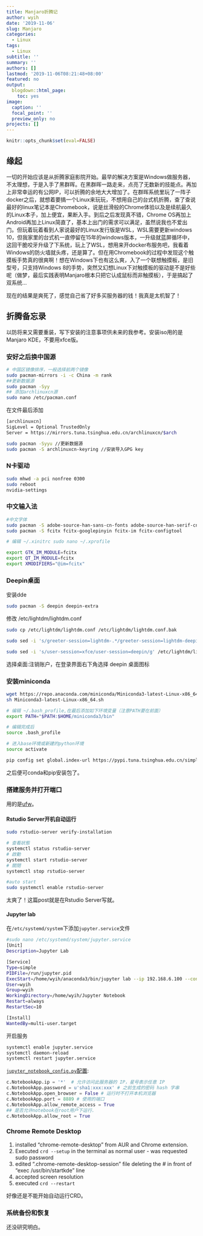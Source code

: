 ```yaml
---
title: Manjaro折腾记
author: wyih
date: '2019-11-06'
slug: Manjaro
categories:
  - Linux
tags:
  - Linux
subtitle: ''
summary: ''
authors: []
lastmod: '2019-11-06T08:21:48+08:00'
featured: no
output:
  blogdown::html_page:
    toc: yes
image:
  caption: ''
  focal_point: ''
  preview_only: no
projects: []
---
```

```r
knitr::opts_chunk$set(eval=FALSE)
```
## 缘起

一切的开始应该是从折腾家庭影院开始。最早的解决方案是Windows做服务器，不太理想，于是入手了黑群晖。在黑群晖一路走来，点亮了无数新的技能点。再加上非常幸运的有公网IP，可以折腾的余地大大增加了。在群晖系统里玩了一阵子docker之后，就想着要搞一个Linux来玩玩，不想用自己的台式机折腾，查了查说最好的linux笔记本是Chromebook，说是丝滑般的Chrome体验以及是续航最久的Linux本子，加上便宜，果断入手。到后之后发现真不错，Chrome OS再加上Android再加上Linux简直了，基本上出门的需求可以满足，虽然说我也不爱出门。但玩着玩着看到人家说最好的Linux发行版是WSL，WSL需要更新windows 10，但我家里的台式机一直停留在15年的windows版本，一升级就蓝屏循环中，这回干脆咬牙升级了下系统，玩上了WSL，想用来开docker布服务吧，我看着Windows的防火墙就头疼，还是算了。但在用Chromebook的过程中发现这个触摸板手势真的很爽啊！想在Windows下也有这么爽，入了一个联想触摸板，是旧型号，只支持Windows 8的手势，突然又幻想Linux下对触摸板的驱动是不是好些呢（做梦，最后实践表明Manjaro根本只把它认成鼠标而非触摸板），于是搞起了双系统...

现在的结果是爽死了，感觉自己省了好多买服务器的钱！我真是太机智了！

## 折腾备忘录

以防将来又需要重装，写下安装的注意事项供未来的我参考。安装iso用的是Manjaro KDE，不要用xfce版。

### 安好之后换中国源

```bash
# 中国区镜像排序，一般选择前两个镜像
sudo pacman-mirrors -i -c China -m rank
##更新数据源
sudo pacman -Syy 
## 添加archlinuxcn源
sudo nano /etc/pacman.conf
```
在文件最后添加
```bash
[archlinuxcn]
SigLevel = Optional TrustedOnly
Server = https://mirrors.tuna.tsinghua.edu.cn/archlinuxcn/$arch
```
```bash
sudo pacman -Syyu //更新数据源
sudo pacman -S archlinuxcn-keyring //安装导入GPG key
```

### N卡驱动

```bash
sudo mhwd -a pci nonfree 0300
sudo reboot
nvidia-settings
```

### 中文输入法
```bash
#中文字体
sudo pacman -S adobe-source-han-sans-cn-fonts adobe-source-han-serif-cn-fonts
sudo pacman -S fcitx fcitx-googlepinyin fcitx-im fcitx-configtool

# 编辑 ~/.xinitrc sudo nano ~/.xprofile

export GTK_IM_MODULE=fcitx
export QT_IM_MODULE=fcitx
export XMODIFIERS="@im=fcitx"
```

### Deepin桌面


安装dde

```bash
sudo pacman -S deepin deepin-extra
```


修改 /etc/lightdm/lightdm.conf

```bash
sudo cp /etc/lightdm/lightdm.conf /etc/lightdm/lightdm.conf.bak

sudo sed -i 's/greeter-session=lightdm-.*/greeter-session=lightdm-deepin-greeter/g' /etc/lightdm/lightdm.conf

sudo sed -i 's/user-session=xfce/user-session=deepin/g' /etc/lightdm/lightdm.conf
```

选择桌面:注销账户，在登录界面右下角选择 deepin 桌面图标

### 安装miniconda

```bash
wget https://repo.anaconda.com/miniconda/Miniconda3-latest-Linux-x86_64.sh
sh Miniconda3-latest-Linux-x86_64.sh 

# 编辑 ~/.bash_profile,在最后添加如下环境变量（注意PATH要在前面）
export PATH="$PATH:$HOME/miniconda3/bin"

# 编辑完成后
source .bash_profile

# 进入base环境或新建的python环境
source activate

pip config set global.index-url https://pypi.tuna.tsinghua.edu.cn/simple
```
之后便可conda和pip安装包了。

### 搭建服务并打开端口

用的是[ufw](https://wiki.archlinux.org/index.php/Uncomplicated_Firewall)。

#### Rstudio Server开机自动运行
```bash
sudo rstudio-server verify-installation

# 查看狀態
systemctl status rstudio-server
# 啟動
systemctl start rstudio-server
# 關閉
systemctl stop rstudio-server

#auto start
sudo systemctl enable rstudio-server
```
太爽了！这篇post就是在Rstudio Server写就。

#### Jupyter lab


在`/etc/systemd/system`下添加`jupyter.service`文件

```bash
#sudo nano /etc/systemd/system/jupyter.service
[Unit]
Description=Jupyter Lab

[Service]
Type=simple
PIDFile=/run/jupyter.pid
ExecStart=/home/wyih/anaconda3/bin/jupyter lab --ip 192.168.6.100 --config=/home/wyih/.jupyter/jupyter_notebook_config.py
User=wyih
Group=wyih
WorkingDirectory=/home/wyih/Jupyter Notebook
Restart=always
RestartSec=10

[Install]
WantedBy=multi-user.target
```
开启服务
```bash
systemctl enable jupyter.service
systemctl daemon-reload
systemctl restart jupyter.service
```

[`jupyter_notebook_config.py`配置](https://jupyter-notebook.readthedocs.io/en/stable/public_server.html):

```python
c.NotebookApp.ip = '*'  # 允许访问此服务器的 IP，星号表示任意 IP
c.NotebookApp.password = u'sha1:xxx:xxx' # 之前生成的密码 hash 字串
c.NotebookApp.open_browser = False # 运行时不打开本机浏览器
c.NotebookApp.port = 8889 # 使用的端口
c.NotebookApp.allow_remote_access = True
## 是否允许notebook在root用户下运行.
c.NotebookApp.allow_root = True
```


### Chrome Remote Desktop

1. installed "chrome-remote-desktop" from AUR and Chrome extension.
1.  Executed `crd --setup` in the terminal as normal user - was requested sudo password
1. edited ".chrome-remote-desktop-session" file deleting the # in front of "exec /usr/bin/startkde" line
1. accepted screen resolution
1. executed `crd --restart`

好像还是不能开始自动运行CRD。

### 系统备份和恢复

还没研究明白。